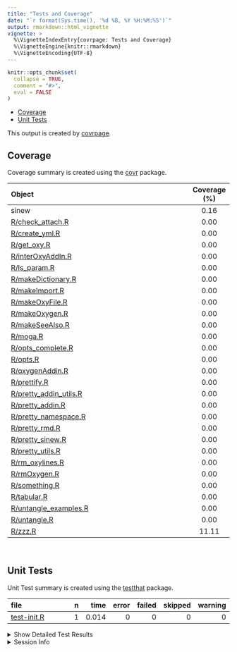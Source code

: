 ```yaml
---
title: "Tests and Coverage"
date: "`r format(Sys.time(), '%d %B, %Y %H:%M:%S')`"
output: rmarkdown::html_vignette
vignette: >
  %\VignetteIndexEntry{covrpage: Tests and Coverage}
  %\VignetteEngine{knitr::rmarkdown}
  %\VignetteEncoding{UTF-8}
---
```

  
```r
knitr::opts_chunk$set(
  collapse = TRUE,
  comment = "#>",
  eval = FALSE
)
```

<!--- Placeholder for tests/README.md Do Not Edit--->
  - [Coverage](#coverage)
  - [Unit Tests](#unit-tests)

This output is created by
[covrpage](https://github.com/metrumresearchgroup/covrpage).

## Coverage

Coverage summary is created using the
[covr](https://github.com/r-lib/covr) package.

| Object                                                | Coverage (%) |
| :---------------------------------------------------- | :----------: |
| sinew                                                 |     0.16     |
| [R/check\_attach.R](https://github.com/metrumresearchgroup/sinew/tree/actions/R/check_attach.R)              |     0.00     |
| [R/create\_yml.R](https://github.com/metrumresearchgroup/sinew/tree/actions/R/create_yml.R)                  |     0.00     |
| [R/get\_oxy.R](https://github.com/metrumresearchgroup/sinew/tree/actions/R/get_oxy.R)                        |     0.00     |
| [R/interOxyAddIn.R](https://github.com/metrumresearchgroup/sinew/tree/actions/R/interOxyAddIn.R)             |     0.00     |
| [R/ls\_param.R](https://github.com/metrumresearchgroup/sinew/tree/actions/R/ls_param.R)                      |     0.00     |
| [R/makeDictionary.R](https://github.com/metrumresearchgroup/sinew/tree/actions/R/makeDictionary.R)           |     0.00     |
| [R/makeImport.R](https://github.com/metrumresearchgroup/sinew/tree/actions/R/makeImport.R)                   |     0.00     |
| [R/makeOxyFile.R](https://github.com/metrumresearchgroup/sinew/tree/actions/R/makeOxyFile.R)                 |     0.00     |
| [R/makeOxygen.R](https://github.com/metrumresearchgroup/sinew/tree/actions/R/makeOxygen.R)                   |     0.00     |
| [R/makeSeeAlso.R](https://github.com/metrumresearchgroup/sinew/tree/actions/R/makeSeeAlso.R)                 |     0.00     |
| [R/moga.R](https://github.com/metrumresearchgroup/sinew/tree/actions/R/moga.R)                               |     0.00     |
| [R/opts\_complete.R](https://github.com/metrumresearchgroup/sinew/tree/actions/R/opts_complete.R)            |     0.00     |
| [R/opts.R](https://github.com/metrumresearchgroup/sinew/tree/actions/R/opts.R)                               |     0.00     |
| [R/oxygenAddin.R](https://github.com/metrumresearchgroup/sinew/tree/actions/R/oxygenAddin.R)                 |     0.00     |
| [R/prettify.R](https://github.com/metrumresearchgroup/sinew/tree/actions/R/prettify.R)                       |     0.00     |
| [R/pretty\_addin\_utils.R](https://github.com/metrumresearchgroup/sinew/tree/actions/R/pretty_addin_utils.R) |     0.00     |
| [R/pretty\_addin.R](https://github.com/metrumresearchgroup/sinew/tree/actions/R/pretty_addin.R)              |     0.00     |
| [R/pretty\_namespace.R](https://github.com/metrumresearchgroup/sinew/tree/actions/R/pretty_namespace.R)      |     0.00     |
| [R/pretty\_rmd.R](https://github.com/metrumresearchgroup/sinew/tree/actions/R/pretty_rmd.R)                  |     0.00     |
| [R/pretty\_sinew.R](https://github.com/metrumresearchgroup/sinew/tree/actions/R/pretty_sinew.R)              |     0.00     |
| [R/pretty\_utils.R](https://github.com/metrumresearchgroup/sinew/tree/actions/R/pretty_utils.R)              |     0.00     |
| [R/rm\_oxylines.R](https://github.com/metrumresearchgroup/sinew/tree/actions/R/rm_oxylines.R)                |     0.00     |
| [R/rmOxygen.R](https://github.com/metrumresearchgroup/sinew/tree/actions/R/rmOxygen.R)                       |     0.00     |
| [R/something.R](https://github.com/metrumresearchgroup/sinew/tree/actions/R/something.R)                     |     0.00     |
| [R/tabular.R](https://github.com/metrumresearchgroup/sinew/tree/actions/R/tabular.R)                         |     0.00     |
| [R/untangle\_examples.R](https://github.com/metrumresearchgroup/sinew/tree/actions/R/untangle_examples.R)    |     0.00     |
| [R/untangle.R](https://github.com/metrumresearchgroup/sinew/tree/actions/R/untangle.R)                       |     0.00     |
| [R/zzz.R](https://github.com/metrumresearchgroup/sinew/tree/actions/R/zzz.R)                                 |    11.11     |

<br>

## Unit Tests

Unit Test summary is created using the
[testthat](https://github.com/r-lib/testthat) package.

| file                                | n |  time | error | failed | skipped | warning |
| :---------------------------------- | -: | ----: | ----: | -----: | ------: | ------: |
| [test-init.R](https://github.com/metrumresearchgroup/sinew/tree/actions/tests/testthat/test-init.R) | 1 | 0.014 |     0 |      0 |       0 |       0 |

<details closed>

<summary> Show Detailed Test Results </summary>

| file                                   | context | test              | status | n |  time |
| :------------------------------------- | :------ | :---------------- | :----- | -: | ----: |
| [test-init.R](https://github.com/metrumresearchgroup/sinew/tree/actions/tests/testthat/test-init.R#L6) | init    | first test: dummy | PASS   | 1 | 0.014 |

</details>

<details>

<summary> Session Info </summary>

| Field    | Value                               |
| :------- | :---------------------------------- |
| Version  | R version 3.6.1 (2019-07-05)        |
| Platform | x86\_64-apple-darwin15.6.0 (64-bit) |
| Running  | macOS Mojave 10.14.5                |
| Language | en\_US                              |
| Timezone | America/New\_York                   |

| Package  | Version |
| :------- | :------ |
| testthat | 2.2.1   |
| covr     | 3.3.0   |
| covrpage | 0.0.70  |

</details>

<!--- Final Status : pass --->
